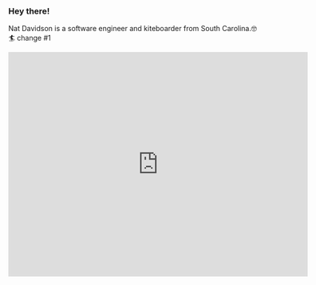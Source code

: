### Hey there!

Nat Davidson is a software engineer and kiteboarder from South Carolina.🤓 🏄 change #1 

<iframe align="top" name="wind-map" id="wind-map" src="https://widgets.windalert.com/widgets/web/windMap?w=600&h=450&c=fbd5f0&rp=18&m_m=t&csn=Isle of Palms&search=82.5,-62.33333&sn=Alert&sid=67554&u_t=F&m_c=32.79,-79.79&m_z=12&app=windalert" width="600" height="450" frameborder="0" scrolling="no" allowtransparency="no"></iframe>
